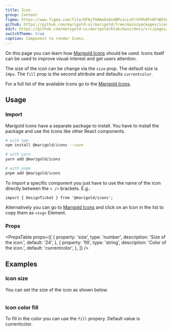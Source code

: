 ```yaml
---
title: Icon
group: Content
figma: https://www.figma.com/file/DFKyTGHAoDxOsUBPszLLxP/%F0%9F%8F%B5%EF%B8%8FMarigold?node-id=428%3A744
github: https://github.com/marigold-ui/marigold/tree/main/packages/icons/src
edit: https://github.com/marigold-ui/marigold/blob/main/docs/src/pages/components/icon.mdx
switchTheme: true
caption: Component to render Icons.
---
```


On this page you can learn how [Marigold Icons](/concepts/icons/) should be used.
Icons itself can be used to improve visual interest and get users attention.

The size of the icon can be change via the `size` prop. The default size is `24px`.
The `fill` prop is the second attribute and defaults `currentcolor`.

For a full list of the available Icons go to the [Marigold Icons](/concepts/icons/).

<Preview>
  <SomeIcons />
</Preview>

## Usage

### Import

Marigold Icons have a separate package to install.
You have to install the package and use the Icons like other React components.

```bash
# with npm
npm install @marigold/icons --save

# with yarn
yarn add @marigold/icons

# with pnpm
pnpm add @marigold/icons
```

To import a specific component you just have to use the name of the icon directly between the `< />` brackets. E.g.:

```tsx
import { DesignTicket } from '@marigold/icons';
```

Alternatively you can go to [Marigold Icons](/foundation/icons/) and click on an Icon in the list to copy them as `<svg>` Element.

### Props

<PropsTable
  props={[
    {
      property: 'size',
      type: 'number',
      description: 'Size of the icon.',
      default: '24',
    },
    {
      property: 'fill',
      type: 'string',
      description: 'Color of the icon.',
      default: 'currentcolor',
    },
  ]}
/>

## Examples

### Icon size

You can set the size of the icon as shown below.

```tsx preview file=components/Icon/icon-size.demo.tsx

```

### Icon color fill

To fill in the color you can use the `fill` propery. Default value is currentcolor.

```tsx preview file=components/Icon/icon-fill.demo.tsx

```
